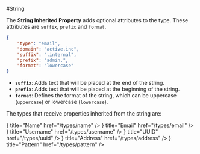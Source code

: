#String

The **String Inherited Property** adds optional attributes to the type. These attributes are `suffix`, `prefix` and `format`.

```json filename="Email type"
{
    "type": "email",
    "domain": "active.inc",
    "suffix": ".internal",
    "prefix": "admin.",
    "format": "lowercase"
}
```

- **`suffix`**: Adds text that will be placed at the end of the string.
- **`prefix`**: Adds text that will be placed at the beginning of the string.
- **`format`**: Defines the format of the string, which can be uppercase (`uppercase`) or lowercase (`lowercase`).

The types that receive properties inherited from the string are:


<Cards>
 <Card icon={<CaseSensitive />} title="Name" href="/types/name" />
 <Card icon={<AtSign />} title="Email" href="/types/email" />
 <Card icon={<User />} title="Username" href="/types/username" />
 <Card icon={<Fingerprint />} title="UUID" href="/types/uuid" />
 <Card icon={<Map />} title="Address" href="/types/address" />
 <Card icon={<Wand />} title="Pattern" href="/types/pattern" />
</Cards>